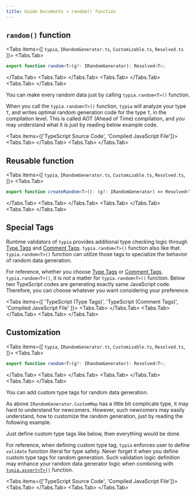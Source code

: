 ```yaml
---
title: Guide Documents > random() function
---
```



## `random()` function

<Tabs items={[
  <code>typia</code>, 
  <code>IRandomGenerator.ts</code>, 
  <code>Customizable.ts</code>,
  <code>Resolved.ts</code>
]}>
  <Tabs.Tab>
```typescript copy
export function random<T>(g?: IRandomGenerator): Resolved<T>;
```
  </Tabs.Tab>
  <Tabs.Tab>
    <LocalSource 
      path="src/IRandomGenerator.ts" 
      filename="typia/IRandomGenerator.ts" 
      showLineNumbers />
  </Tabs.Tab>
  <Tabs.Tab>
    <LocalSource 
      path="src/typings/Customizable.ts" 
      filename="typia/Customizable.ts"
      showLineNumbers />
  </Tabs.Tab>
  <Tabs.Tab>
    <LocalSource 
      path="src/Resolved.ts" 
      filename="typia/Resolved.ts"
      showLineNumbers />
  </Tabs.Tab>
</Tabs>

You can make every random data just by calling `typia.random<T>()` function.

When you call the `typia.random<T>()` function, `typia` will analyze your type `T`, and writes optimal random generation code for the type `T`, in the compilation level. This is called AOT (Ahead of Time) compilation, and you may understand what it is just by reading below example code. 

<Tabs items={['TypeScript Source Code', 'Compiled JavaScript File']}>
  <Tabs.Tab>
    <LocalSource 
      path="website/examples/src/random/random.ts" 
      filename="examples/src/random/random.ts" 
      showLineNumbers />
  </Tabs.Tab>
  <Tabs.Tab>
    <LocalSource 
      path="website/examples/bin/random/random.js" 
      filename="examples/bin/random/random.js" 
      showLineNumbers />
  </Tabs.Tab>
</Tabs>

## Reusable function

<Tabs items={[
  <code>typia</code>, 
  <code>IRandomGenerator.ts</code>, 
  <code>Customizable.ts</code>,
  <code>Resolved.ts</code>,
]}>
  <Tabs.Tab>
```typescript copy
export function createRandom<T>(): (g?: IRandomGenerator) => Resolved<T>;
```
  </Tabs.Tab>
  <Tabs.Tab>
    <LocalSource 
      path="src/IRandomGenerator.ts" 
      filename="typia/IRandomGenerator.ts" 
      showLineNumbers />
  </Tabs.Tab>
  <Tabs.Tab>
    <LocalSource 
      path="src/typings/Customizable.ts" 
      filename="typia/Customizable.ts"
      showLineNumbers />
  </Tabs.Tab>
  <Tabs.Tab>
    <LocalSource 
      path="src/Resolved.ts" 
      filename="typia/Resolved.ts"
      showLineNumbers />
  </Tabs.Tab>
</Tabs>

## Special Tags

Runtime validators of `typia` provides additional type checking logic through [Type Tags](./validators/tags#type-tags) and [Comment Tags](./validators/tags#comment-tags). `typia.random<T>()` function also like that. `typia.random<T>()` function can utilize those tags to specialize the behavior of random data generation.

For reference, whether you choose [Type Tags](./validators/tags#type-tags) or [Comment Tags](./validators/tags#comment-tags). `typia.random<T>()`, it is not a matter for `typia.random<T>()` function. Below two TypeScript codes are generating exactly same JavaScript code. Therefore, you can choose whatever you want considering your preference.

<Tabs items={[
  'TypeScript (Type Tags)', 
  'TypeScript (Comment Tags)', 
  'Compiled JavaScript File'
]}>
  <Tabs.Tab>
    <LocalSource 
      path="website/examples/src/random/random-tag.ts" 
      filename="examples/src/random/random-tag.ts" 
      showLineNumbers />
  </Tabs.Tab>
  <Tabs.Tab>
    <LocalSource 
      path="website/examples/src/random/random-comment-tag.ts" 
      filename="examples/src/random/random-comment-tag.ts" 
      showLineNumbers />
  </Tabs.Tab>
  <Tabs.Tab>
    <LocalSource 
      path="website/examples/bin/random/random-tag.js" 
      filename="examples/bin/random/random-tag.js" 
      showLineNumbers />
  </Tabs.Tab>
</Tabs>

## Customization

<Tabs items={[
  <code>typia</code>, 
  <code>IRandomGenerator.ts</code>, 
  <code>Customizable.ts</code>,
  <code>Resolved.ts</code>,
]}>
  <Tabs.Tab>
```typescript copy
export function random<T>(g?: IRandomGenerator): Resolved<T>;
```
  </Tabs.Tab>
  <Tabs.Tab>
    <LocalSource 
      path="src/IRandomGenerator.ts" 
      filename="typia/IRandomGenerator.ts" 
      showLineNumbers />
  </Tabs.Tab>
  <Tabs.Tab>
    <LocalSource 
      path="src/typings/Customizable.ts" 
      filename="typia/Customizable.ts"
      showLineNumbers />
  </Tabs.Tab>
  <Tabs.Tab>
    <LocalSource 
      path="src/Resolved.ts" 
      filename="typia/Resolved.ts"
      showLineNumbers />
  </Tabs.Tab>
</Tabs>

You can add custom type tags for random data generation.

As above `IRandomGenerator.CustomMap` has a little bit complicate type, it may hard to understand for newcomers. However, such newcomers may easily understand, how to customize the random generation, just by reading the following example.

Just define custom type tags like below, then everything would be done. 

For reference, when defining custom type tag, `typia` enforces user to define `validate` function literal for type safety. Never forget it when you define custom type tags for random generation. Such validation logic definition may enhance your random data generator logic when combining with [`typia.assert<T>()`](./validators/assert) function.

<Tabs items={['TypeScript Source Code', 'Compiled JavaScript File']}>
  <Tabs.Tab>
    <LocalSource 
      path="website/examples/src/random/random-custom.ts" 
      filename="examples/src/random/random-custom.ts" 
      showLineNumbers />
  </Tabs.Tab>
  <Tabs.Tab>
    <LocalSource 
      path="website/examples/bin/random/random-custom.js" 
      filename="examples/bin/random/random-custom.js" 
      showLineNumbers />
  </Tabs.Tab>
</Tabs>